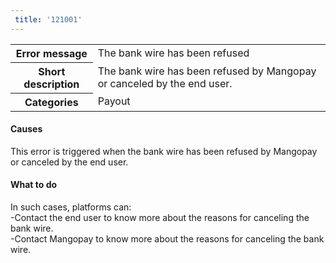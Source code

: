```yaml
---  
 title: '121001'  
---  
```

  
<table>
    <tbody>
        <tr>
            <th scope="row"><strong>Error message</strong></th>
            <td>The bank wire has been refused</td>
        </tr>
        <tr>
            <th scope="row"><strong>Short description</strong></th>
            <td>The bank wire has been refused by Mangopay or canceled by the end user.</td>
        </tr>
        <tr>
            <th scope="row"><strong>Categories</strong></th>
            <td>  
<div class="label">Payout</div>
</td>
        </tr>
    </tbody>
</table>  

#### Causes  

This error is triggered when the bank wire has been refused by Mangopay or canceled by the end user.  

#### What to do  

In such cases, platforms can:  
-Contact the end user to know more about the reasons for canceling the bank wire.  
-Contact Mangopay to know more about the reasons for canceling the bank wire.
